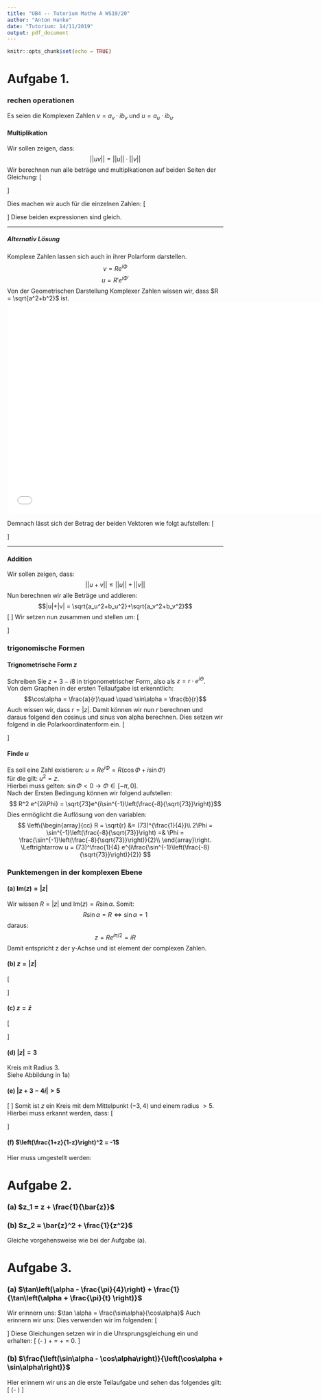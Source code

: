```yaml
---
title: "UB4 -- Tutorium Mathe A WS19/20"
author: "Anton Hanke"
date: "Tutorium: 14/11/2019"
output: pdf_document
---
```


```r
knitr::opts_chunk$set(echo = TRUE)
```
# Aufgabe 1.

### rechen operationen
Es seien die Komplexen Zahlen $v = a_v \cdot ib_v$ und $u = a_u \cdot ib_u$.

#### Multiplikation
Wir sollen zeigen, dass:
$$ ||uv|| = ||u||\cdot ||v||$$
Wir berechnen nun alle beträge und multiplkationen auf beiden Seiten der Gleichung:
\[
\begin{aligned}
||uv|| =& \left|| \left(a_u \cdot ib_u\right)\cdot\left( a_v \cdot ib_v\right)\right|| \quad \quad \text{Ausmultiplizieren}\\
||uv|| =& \left| a_ua_v + ia_ub_v + ib_ua_v + i^2b_ub_v \right|\\
||uv|| =& \left| a_ua_v - b_ub_v + i(a_ub_v + b_ua_v) \right|\\
||uv|| =& \sqrt{\left(a_ua_v - b_ub_v\right)^2 + \left(a_ub_v + b_ua_v\right)^2}\quad \quad |z|=|x+iy|=\sqrt{x^2+y^2}\\
||uv|| =& \sqrt{(a_ua_v)^2 + (b_ub_v)^2 - 2 a_ua_vb_ub_v + (a_ub_v)^2 + (b_ua_v)^2 + 2a_ua_vb_ub_v}\\
=& \sqrt{(a_ua_v)^2 + (b_ub_v)^2 + (a_ub_v)^2 + (b_ua_v)^2}.
\end{aligned}
\]

Dies machen wir auch für die einzelnen Zahlen:
\[
\begin{aligned}
|u||v| =& \sqrt{a_u^2+b_u^2}\sqrt{a_v^2+b_v^2}\\
=& \sqrt{(a_ua_v)^2+(a_ub_v)^2 + (b_ua_v)^2 + (b_ub_v)^2}.
\end{aligned}
\]
Diese beiden expressionen sind gleich.

----------------------

##### Alternativ Lösung
Komplexe Zahlen lassen sich auch in ihrer Polarform darstellen.
$$v= Re^{i\Phi}$$
$$u= R'e^{i\Phi '}$$
Von der Geometrischen Darstellung Komplexer Zahlen wissen wir,
dass $R = \sqrt{a^2+b^2}$ ist.  
![](figure1.pdf){width=550pt height=370pt}

Demnach lässt sich der Betrag der beiden Vektoren wie folgt aufstellen:
\[
\begin{aligned}
||uv|| = |RR'e^{i(\Phi\Phi')}| &= RR'\\
\left.\begin{array}{ccc}
|u| =& |Re^{i\Phi}| =& R\\
|v| =& |R'e^{i\Phi'}| =& R'\\
\end{array}%
\right\} |u||v| &= RR'
\end{aligned}
\]

----------------------

#### Addition
Wir sollen zeigen, dass:
$$ ||u+v|| \leq ||u|| + ||v|| $$
Nun berechnen wir alle Beträge und addieren:
$$|u|+|v| = \sqrt{a_u^2+b_u^2}+\sqrt{a_v^2+b_v^2}$$
\[
\begin{aligned}
|u+v| &= |(a_u+ib_u)+(a_v+ib_v)|\\
&= \underbrace{a_u+a_v}_x+i\cdot\underbrace{(b_u+b_v)}_y\\
&= \sqrt{(a_u+a_v)^2 + (b_u+b_v)^2}\\
&= \sqrt{a_u^2 + a_v^2 + 2a_ua_v+ b_u^2 + b_v^2 + 2b_ub_v}\\
\end{aligned}
\]
Wir setzen nun zusammen und stellen um:
\[
\begin{array}{lc|l}
|u+v|^2 {~\overset{?}{\leq}~} \left(|u|+|v|\right)^2 &  & \text{Quadrieren um sqrt zu entfernen}\\
\Leftrightarrow a_u^2 + a_v^2 + 2a_ua_v+ b_u^2 + b_v^2 + 2b_ub_v {~\overset{?}{\leq}~}
a_u^2 + a_v^2 + b_u^2 + b_v^2 + 2\sqrt{(a_u^2+b_u^2)(a_v^2+b_v^2)}&  & \text{umformen}\\
\Leftrightarrow a_ua_v + b_ub_v {~\overset{?}{\leq}~} \sqrt{(a_u^2+b_u^2)(a_v^2+b_v^2)} &  & \text{Quadrieren um sqrt zu entfernen}\\
\Leftrightarrow (a_ua_v+b_ub_v)^2 {~\overset{?}{\leq}~} (a_u^2+b_u^2)(a_v^2+b_v^2)&  & \text{umformen}\\
\Leftrightarrow 2a_ub_ua_vb_v {~\overset{?}{\leq}~} a_u^2b_v^2+a_v^2b_u^2 &  & \text{}\\
\Leftrightarrow 0 {~\overset{?}{\leq}~} a_u^2b_v^2+a_v^2b_u^2 - 2a_ub_ua_vb_v &  & \text{Zusammenfassen}\\
\Leftrightarrow 0 {~\overset{}{\leq}~} (a_ub_v - a_vb_u)^2 &  & \blacksquare\\
\end{array}
\]

### trigonomische Formen
#### Trignometrische Form $z$
Schreiben Sie $z = 3 - i8$ in trigonometrischer Form, also als $z = r\cdot e^{i\Theta}$.  
Von dem Graphen in der ersten Teilaufgabe ist erkenntlich:
$$\cos\alpha = \frac{a}{r}\quad \quad \sin\alpha = \frac{b}{r}$$
Auch wissen wir, dass $r = |z|$.
Damit können wir nun $r$ berechnen und daraus folgend den cosinus und sinus von alpha berechnen.
Dies setzen wir folgend in die Polarkoordinatenform ein.
\[
\begin{aligned}
r =& \sqrt{73}\\
\cos\alpha = \frac{3}{r} \quad&\quad \sin\alpha = \frac{-8}{r}\\
\Leftrightarrow z =& \sqrt{73} \left(\frac{3}{\sqrt{73}}-\frac{8}{\sqrt{73}}i\right)\\
\Leftrightarrow z =& \sqrt{73}e^{i\cdot\sin^{-1}\left(\frac{-8}{\sqrt{73}}\right)}
\end{aligned}
\]

#### Finde $u$
Es soll eine Zahl existieren:
$u = Re^{i\Phi} = R(\cos\Phi+i\sin\Phi)$  
für die gilt: $u^2 = z$.  
Hierbei muss gelten: $\sin\Phi < 0\rightarrow \Phi \in [-\pi, 0]$.  
Nach der Ersten Bedingung können wir folgend aufstellen:
$$ R^2 e^{2i\Phi} = \sqrt{73}e^{i\sin^{-1}\left(\frac{-8}{\sqrt{73}}\right)}$$
Dies ermöglicht die Auflösung von den variablen:
$$
\left\{\begin{array}{cc}
R = \sqrt{r} &= (73)^{\frac{1}{4}}\\
2\Phi = \sin^{-1}\left(\frac{-8}{\sqrt{73}}\right) =& \Phi = \frac{\sin^{-1}\left(\frac{-8}{\sqrt{73}}\right)}{2}\\
\end{array}\right. \Leftrightarrow u = (73)^\frac{1}{4} e^{i\frac{\sin^{-1}\left(\frac{-8}{\sqrt{73}}\right)}{2}}
$$

### Punktemengen in der komplexen Ebene
#### (a) $\text{Im}(z) = |z|$
Wir wissen $R = |z|$ und $\text{Im}(z) = R\sin\alpha$.
Somit:
$$R\sin\alpha = R \Leftrightarrow \sin\alpha = 1$$
daraus:
$$z = Re^{i\pi /2} = iR$$
Damit entspricht z der y-Achse und ist element der complexen Zahlen.

#### (b) $z = |z|$
\[
\begin{aligned}
z = |z| &\Leftrightarrow R\left(\cos\alpha + i\sin\alpha\right) = R\\
&\Leftrightarrow \left\{\begin{array}{cc}\cos\alpha =&1\\ \sin\alpha =& 0\end{array}\right.\quad\alpha = 0.\\
z &= \mathbb{R}^+
\end{aligned}
\]

#### (c) $z = \bar{z}$
\[
\begin{aligned}
a+ ib &= a - ib\\
\Rightarrow z &= \{a \in \mathbb{R}\}
\end{aligned}
\]

#### (d) $|z| = 3$
Kreis mit Radius 3.  
Siehe Abbildung in 1a)

#### (e) $|z+3-4i|>5$
\[
\begin{aligned}
|a+3 + i(b-4)|&>5\\
(a+3)^2+(b-4)^2 &> 25
\end{aligned}
\]
Somit ist $z$ ein Kreis mit dem Mittelpunkt $(-3,4)$ und einem radius $>5$.
Hierbei muss erkannt werden, dass:
\[
\begin{aligned}
    (x-x_0)^2+(y-y_0)^2 = r^2\quad \text{Kreisfunktion}\\
    (a+3)^2 &= (x-x_0)^2\\
    (b-4)^2 &= (y-y_0)^2\\
\end{aligned}
\]

#### (f) $\left(\frac{1+z}{1-z}\right)^2 = -1$
Hier muss umgestellt werden:
\begin{equation}
    \begin{aligned}
        \left(\frac{1+z}{1-z}\right)^2 &= -1\\
        \frac{1+z}{1-z} &= \pm i\\
        1+z &= \pm i(1-z)\\
        1 + z &= \pm i \mp zi\\
        z\pm zi &= -1 \pm i \\
        z(1\pm i) &= -1 \pm i\\
        z&= \frac{-1\pm i}{1\pm i} = \frac{(1\mp i)(-1\pm i)}{2}\\
        &= \frac{1\pm 2i -1 }{2} = i
    \end{aligned}
\end{equation}


# Aufgabe 2.
### (a) $z_1 = z + \frac{1}{\bar{z}}$
\begin{equation}
    \begin{aligned}
        z_1 &= a+ib + \frac{1}{a-ib} \cdot \frac{\bar{\bar{z}}}{\bar{\bar{z}}}\\
        \Rightarrow z_1 &= a+ib + \frac{a+ib}{(a+ib)(a-ib)}\\
        \Rightarrow \quad&= a+ib + \frac{a+ib}{a^2+ b^2}\\
        \Rightarrow \quad&= a + ib + \frac{a}{a^2+b^2} + ib + \frac{ib}{a^2+b^2}\\
        \Rightarrow z_1 &= \left(a + \frac{a}{a^2+b^2}\right) + i\left(b + \frac{b}{a^2+b^2}\right)
    \end{aligned}
\end{equation}

### (b) $z_2 = \bar{z}^2 + \frac{1}{z^2}$
Gleiche vorgehensweise wie bei der Aufgabe (a).
\begin{equation}
    \begin{aligned}
        z_2 &= (a+ib)^2 + \frac{1}{(a+ib)^2} \\
        \Rightarrow \quad &= \underbrace{a^2 - b^2 - 2iab}_c + \frac{(a-ib)^2}{(a-ib)^2(a+ib)^2} \\
        \Rightarrow \quad &= c + \frac{\overbrace{a^2-b^2-2iab}^c}{(a^2+b^2)^2} \\
        \Rightarrow z_2 &= \underbrace{a^2 - b^2 + \frac{a^2-b^2}{(a^2+b^2)^2}}_{a_2} \underbrace{- 2\left(ab + \frac{ab}{(a^2+b^2)^2}\right)}_{b_2}i
    \end{aligned}
\end{equation}

# Aufgabe 3.
### (a) $\tan\left(\alpha - \frac{\pi}{4}\right) + \frac{1}{\tan\left(\alpha + \frac{\pi}{t} \right)}$
Wir erinnern uns: $\tan \alpha = \frac{\sin\alpha}{\cos\alpha}$
Auch erinnern wir uns:
\begin{equation}
    \begin{aligned}
        \cos(a+b) &= \cos a \cos b - \sin a \sin b\\
        \sin(a+b) &= \sin a \cos b + \sin b \cos a
    \end{aligned}
\end{equation}
Dies verwenden wir im folgenden:
\[
\begin{aligned}
    \tan\left(\alpha - \frac{\pi}{4}\right) &= \frac{\sin\left(\alpha - \frac{\pi}{4}\right)}{\cos\left(\alpha - \frac{\pi}{4}\right)} \\
    \sin\left(\alpha - \frac{\pi}{4}\right) &= \sin \alpha \cos \frac{\pi}{4} - \sin \frac{\pi}{4} \cos \alpha\\
    \Rightarrow &= \frac{\sqrt{2}}{2} \left(\sin\alpha - \cos\alpha\right)\\
    \cos\left(\alpha - \frac{\pi}{4}\right) &= \frac{\sqrt{2}}{2} \left(\cos\alpha + \sin\alpha\right)\\
    \Rightarrow &\tan\left(\alpha - \frac{\pi}{4}\right) = \frac{\frac{\sqrt{2}}{2} \left(\sin\alpha - \cos\alpha\right)}{\frac{\sqrt{2}}{2} \left(\cos\alpha + \sin\alpha\right)}\\
    &\tan\left(\alpha + \frac{\pi}{4}\right) = \frac{\frac{\sqrt{2}}{2} \left(\sin\alpha + \cos\alpha\right)}{\frac{\sqrt{2}}{2} \left(\cos\alpha - \sin\alpha\right)}\\
\end{aligned}
\]
Diese Gleichungen setzen wir in die Uhrsprungsgleichung ein und erhalten:
\[
\tan\left(\alpha - \frac{\pi}{4}\right) + \frac{1}{\tan\left(\alpha + \frac{\pi}{t} \right)} =
\frac{\left(\sin\alpha - \cos\alpha\right)}{\left(\cos\alpha + \sin\alpha\right)}+
\frac{\left(\cos\alpha - \sin\alpha\right)}{\left(\sin\alpha + \cos\alpha\right)}=
0.
\]

### (b) $\frac{\left(\sin\alpha - \cos\alpha\right)}{\left(\cos\alpha + \sin\alpha\right)}$
Hier erinnern wir uns an die erste Teilaufgabe und sehen das folgendes gilt:
\[
\tan\left(\alpha - \frac{\pi}{4}\right)
\]
